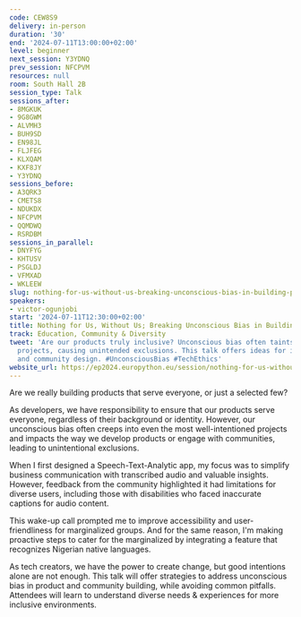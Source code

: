 ```yaml
---
code: CEW8S9
delivery: in-person
duration: '30'
end: '2024-07-11T13:00:00+02:00'
level: beginner
next_session: Y3YDNQ
prev_session: NFCPVM
resources: null
room: South Hall 2B
session_type: Talk
sessions_after:
- 8MGKUK
- 9G8GWM
- ALVMH3
- BUH9SD
- EN98JL
- FLJFEG
- KLXQAM
- KXF8JY
- Y3YDNQ
sessions_before:
- A3QRK3
- CMETS8
- NDUKDX
- NFCPVM
- QQMDWQ
- RSRDBM
sessions_in_parallel:
- DNYFYG
- KHTUSV
- PSGLDJ
- VFMXAD
- WKLEEW
slug: nothing-for-us-without-us-breaking-unconscious-bias-in-building-products
speakers:
- victor-ogunjobi
start: '2024-07-11T12:30:00+02:00'
title: Nothing for Us, Without Us; Breaking Unconscious Bias in Building Products
track: Education, Community & Diversity
tweet: 'Are our products truly inclusive? Unconscious bias often taints well-intentioned
  projects, causing unintended exclusions. This talk offers ideas for inclusive product
  and community design. #UnconsciousBias #TechEthics'
website_url: https://ep2024.europython.eu/session/nothing-for-us-without-us-breaking-unconscious-bias-in-building-products
---
```


Are we really building products that serve everyone, or just a selected few?

As developers, we have responsibility to ensure that our products serve everyone, regardless of their background or identity. However, our unconscious bias often creeps into even the most well-intentioned projects and impacts the way we develop products or engage with communities, leading to unintentional exclusions.

When I first designed a Speech-Text-Analytic app, my focus was to simplify business communication with transcribed audio and valuable insights. However, feedback from the community highlighted it had limitations for diverse users, including those with disabilities who faced inaccurate captions for audio content.

This wake-up call prompted me to improve accessibility and user-friendliness for marginalized groups. And for the same reason, I'm making proactive steps to cater for the marginalized by integrating a feature that recognizes Nigerian native languages.

As tech creators, we have the power to create change, but good intentions alone are not enough. This talk will offer strategies to address unconscious bias in product and community building, while avoiding common pitfalls. Attendees will learn to understand diverse needs & experiences for more inclusive environments.
